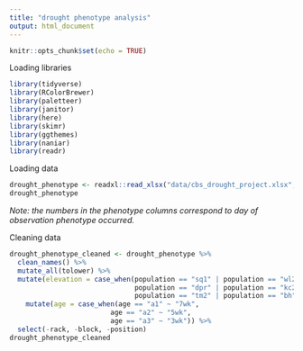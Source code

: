 ```yaml
---
title: "drought phenotype analysis"
output: html_document
---
```


```r
knitr::opts_chunk$set(echo = TRUE)
```

Loading libraries
```r
library(tidyverse)
library(RColorBrewer)
library(paletteer)
library(janitor)
library(here)
library(skimr)
library(ggthemes)
library(naniar)
library(readr)
```

Loading data
```r
drought_phenotype <- readxl::read_xlsx("data/cbs_drought_project.xlsx", sheet = "Weekly Surveys (Flipped)")
drought_phenotype
```
*Note: the numbers in the phenotype columns correspond to day of observation phenotype occurred.*

Cleaning data
```r
drought_phenotype_cleaned <- drought_phenotype %>% 
  clean_names() %>% 
  mutate_all(tolower) %>% 
  mutate(elevation = case_when(population == "sq1" | population == "wl2" | population == "yo1" | population == "sq3" ~ "high",
                               population == "dpr" | population == "kc2" | population == "wl1" ~ "intermediate",
                               population == "tm2" | population == "bh" | population == "ih" ~ "low")) %>%
    mutate(age = case_when(age == "a1" ~ "7wk",
                         age == "a2" ~ "5wk",
                         age == "a3" ~ "3wk")) %>%
  select(-rack, -block, -position)
drought_phenotype_cleaned
```







